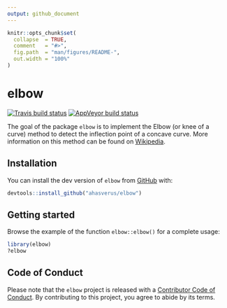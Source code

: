 ```yaml
---
output: github_document
---
```


<!-- README.md is generated from README.Rmd. Please edit that file -->

```r
knitr::opts_chunk$set(
  collapse  = TRUE,
  comment   = "#>",
  fig.path  = "man/figures/README-",
  out.width = "100%"
)
```

# elbow

<!-- badges: start -->
[![Travis build status](https://travis-ci.com/ahasverus/elbow.svg?branch=master)](https://travis-ci.com/ahasverus/elbow)
[![AppVeyor build status](https://ci.appveyor.com/api/projects/status/github/ahasverus/elbow?branch=master&svg=true)](https://ci.appveyor.com/project/ahasverus/elbow)
<!-- badges: end -->

The goal of the package `elbow` is to implement the Elbow (or knee of a curve)
method to detect the inflection point of a concave curve. More information on
this method can be found on [Wikipedia](https://en.wikipedia.org/wiki/Elbow_method_(clustering)).

## Installation

You can install the dev version of `elbow` from [GitHub](https://github.com/ahasverus/elbow) with:

```r
devtools::install_github("ahasverus/elbow")
```

## Getting started

Browse the example of the function `elbow::elbow()` for a complete usage:

```r
library(elbow)
?elbow
```

## Code of Conduct

Please note that the `elbow` project is released with a
[Contributor Code of Conduct](https://contributor-covenant.org/version/2/0/CODE_OF_CONDUCT.html).
By contributing to this project, you agree to abide by its terms.
